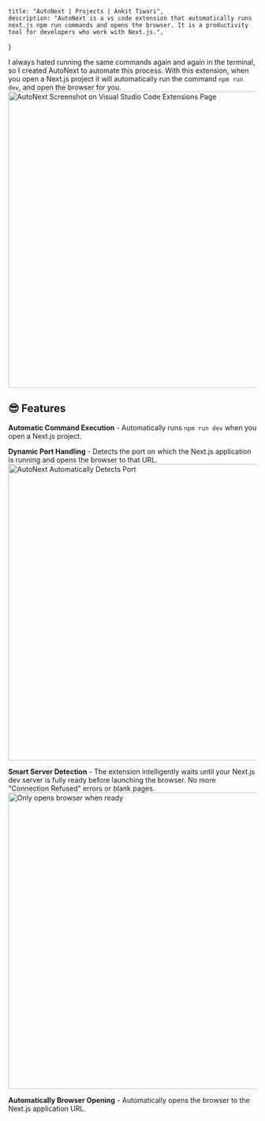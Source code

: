     title: "AutoNext | Projects | Ankit Tiwari",
    description: "AutoNext is a vs code extension that automatically runs next.js npm run commands and opens the browser. It is a productivity tool for developers who work with Next.js.",
}

I always hated running the same commands again and again in the terminal, so I created AutoNext to automate this process.
With this extension, when you open a Next.js project it will automatically run the command `npm run dev`,  and open the browser for you.
<Image link="/images/projects/autonext/autonext1.png" alt="AutoNext Screenshot on Visual Studio Code Extensions Page" height="600" width="1000" />

## 😎 Features
**Automatic Command Execution** - Automatically runs `npm run dev` when you open a Next.js project.

**Dynamic Port Handling** - Detects the port on which the Next.js application is running and opens the browser to that URL.
<Image link="/images/projects/autonext/autonext2.png" alt="AutoNext Automatically Detects Port" height="600" width="1000" />

**Smart Server Detection** - The extension intelligently waits until your Next.js dev server is fully ready before launching the browser. No more "Connection Refused" errors or blank pages.
<Image link="/images/projects/autonext/autonext3.png" alt="Only opens browser when ready" height="600" width="1000" />

**Automatically Browser Opening** - Automatically opens the browser to the Next.js application URL.

